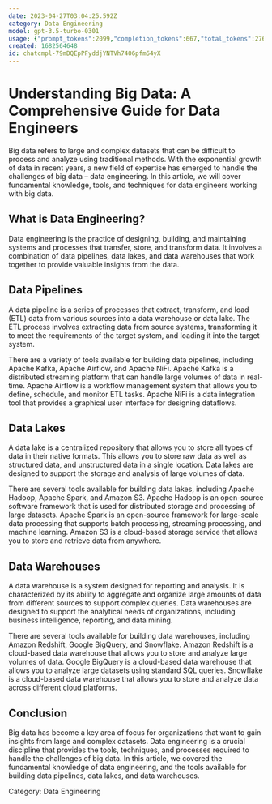 ```yaml
---
date: 2023-04-27T03:04:25.592Z
category: Data Engineering
model: gpt-3.5-turbo-0301
usage: {"prompt_tokens":2099,"completion_tokens":667,"total_tokens":2766}
created: 1682564648
id: chatcmpl-79mDQEpPFyddjYNTVh7406pfm64yX
---
```


# Understanding Big Data: A Comprehensive Guide for Data Engineers

Big data refers to large and complex datasets that can be difficult to process and analyze using traditional methods. With the exponential growth of data in recent years, a new field of expertise has emerged to handle the challenges of big data – data engineering. In this article, we will cover fundamental knowledge, tools, and techniques for data engineers working with big data.

## What is Data Engineering?

Data engineering is the practice of designing, building, and maintaining systems and processes that transfer, store, and transform data. It involves a combination of data pipelines, data lakes, and data warehouses that work together to provide valuable insights from the data.

## Data Pipelines

A data pipeline is a series of processes that extract, transform, and load (ETL) data from various sources into a data warehouse or data lake. The ETL process involves extracting data from source systems, transforming it to meet the requirements of the target system, and loading it into the target system.

There are a variety of tools available for building data pipelines, including Apache Kafka, Apache Airflow, and Apache NiFi. Apache Kafka is a distributed streaming platform that can handle large volumes of data in real-time. Apache Airflow is a workflow management system that allows you to define, schedule, and monitor ETL tasks. Apache NiFi is a data integration tool that provides a graphical user interface for designing dataflows.

## Data Lakes

A data lake is a centralized repository that allows you to store all types of data in their native formats. This allows you to store raw data as well as structured data, and unstructured data in a single location. Data lakes are designed to support the storage and analysis of large volumes of data.

There are several tools available for building data lakes, including Apache Hadoop, Apache Spark, and Amazon S3. Apache Hadoop is an open-source software framework that is used for distributed storage and processing of large datasets. Apache Spark is an open-source framework for large-scale data processing that supports batch processing, streaming processing, and machine learning. Amazon S3 is a cloud-based storage service that allows you to store and retrieve data from anywhere.

## Data Warehouses

A data warehouse is a system designed for reporting and analysis. It is characterized by its ability to aggregate and organize large amounts of data from different sources to support complex queries. Data warehouses are designed to support the analytical needs of organizations, including business intelligence, reporting, and data mining.

There are several tools available for building data warehouses, including Amazon Redshift, Google BigQuery, and Snowflake. Amazon Redshift is a cloud-based data warehouse that allows you to store and analyze large volumes of data. Google BigQuery is a cloud-based data warehouse that allows you to analyze large datasets using standard SQL queries. Snowflake is a cloud-based data warehouse that allows you to store and analyze data across different cloud platforms.

## Conclusion

Big data has become a key area of focus for organizations that want to gain insights from large and complex datasets. Data engineering is a crucial discipline that provides the tools, techniques, and processes required to handle the challenges of big data. In this article, we covered the fundamental knowledge of data engineering, and the tools available for building data pipelines, data lakes, and data warehouses.

Category: Data Engineering